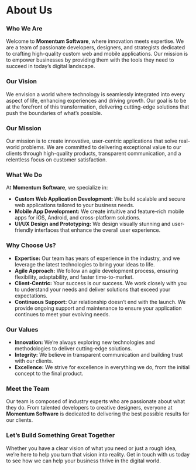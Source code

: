 # About Us

### Who We Are

Welcome to **Momentum Software**, where innovation meets expertise. We are a
team of passionate developers, designers, and strategists dedicated to crafting
high-quality custom web and mobile applications. Our mission is to empower
businesses by providing them with the tools they need to succeed in today’s
digital landscape.

### Our Vision

We envision a world where technology is seamlessly integrated into every aspect
of life, enhancing experiences and driving growth. Our goal is to be at the
forefront of this transformation, delivering cutting-edge solutions that push
the boundaries of what’s possible.

### Our Mission

Our mission is to create innovative, user-centric applications that solve
real-world problems. We are committed to delivering exceptional value to our
clients through high-quality products, transparent communication, and a
relentless focus on customer satisfaction.

### What We Do

At **Momentum Software**, we specialize in:

-   **Custom Web Application Development:** We build scalable and secure web
    applications tailored to your business needs.
-   **Mobile App Development:** We create intuitive and feature-rich mobile apps
    for iOS, Android, and cross-platform solutions.
-   **UI/UX Design and Prototyping:** We design visually stunning and
    user-friendly interfaces that enhance the overall user experience.

### Why Choose Us?

-   **Expertise:** Our team has years of experience in the industry, and we
    leverage the latest technologies to bring your ideas to life.
-   **Agile Approach:** We follow an agile development process, ensuring
    flexibility, adaptability, and faster time-to-market.
-   **Client-Centric:** Your success is our success. We work closely with you to
    understand your needs and deliver solutions that exceed your expectations.
-   **Continuous Support:** Our relationship doesn’t end with the launch. We
    provide ongoing support and maintenance to ensure your application continues
    to meet your evolving needs.

### Our Values

-   **Innovation:** We’re always exploring new technologies and methodologies to
    deliver cutting-edge solutions.
-   **Integrity:** We believe in transparent communication and building trust
    with our clients.
-   **Excellence:** We strive for excellence in everything we do, from the
    initial concept to the final product.

### Meet the Team

Our team is composed of industry experts who are passionate about what they do.
From talented developers to creative designers, everyone at **Momentum
Software** is dedicated to delivering the best possible results for our clients.

### Let’s Build Something Great Together

Whether you have a clear vision of what you need or just a rough idea, we’re
here to help you turn that vision into reality. Get in touch with us today to
see how we can help your business thrive in the digital world.
